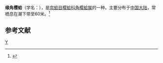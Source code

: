 {{Speciesbox
| genus = Angulus
| species = emarginatus
| authority = (Sowerby)
}}
'''缘角樱蛤'''（学名：''{{lang|la|Angulus emarginatus}}''），是[[帘蛤目|帘蛤目]][[樱蛤科|樱蛤科]][[角樱蛤属|角樱蛤属]]的一种。主要分布于[[中国大陆|中国大陆]]，常栖息在潮下带至60米。<ref>{{cite web|url=http://shell.sinica.edu.tw/chinese/shellbase_detail.php?science_no=3796|title=国际贝库：缘角樱蛤|publisher=台湾贝类资料库|accessdate=2009-08-11|archive-date=2016-03-04|archive-url=https://web.archive.org/web/20160304111635/http://shell.sinica.edu.tw/chinese/shellbase_detail.php?science_no=3796|dead-url=no}}</ref>

== 参考文献 ==
{{reflist}}

{{taxonbar}}

[[Category:角樱蛤属|Y]]